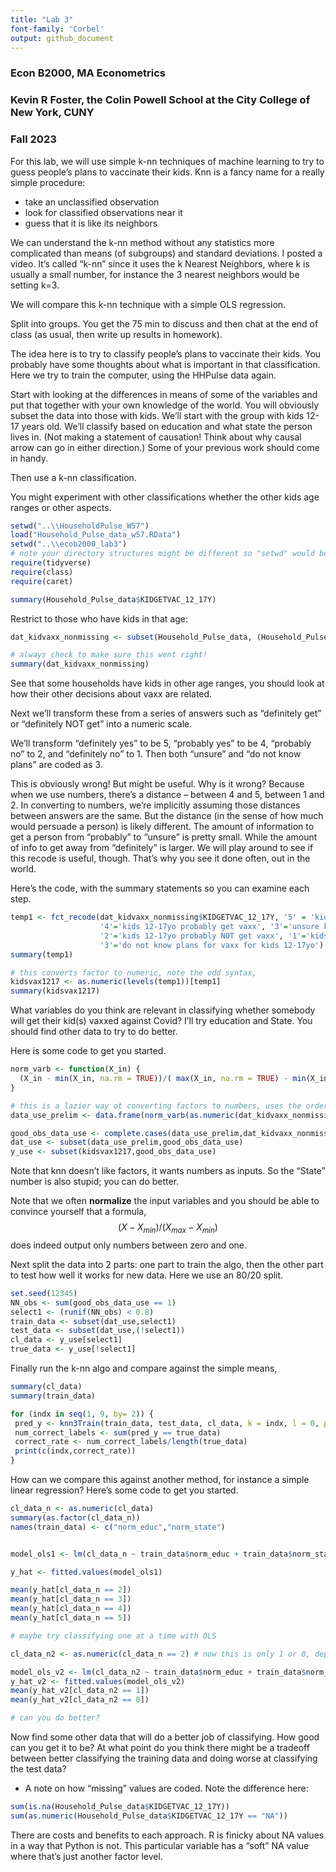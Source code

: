 ---
title: "Lab 3"
font-family: 'Corbel'
output: github_document
---




### Econ B2000, MA Econometrics
### Kevin R Foster, the Colin Powell School at the City College of New York, CUNY
### Fall 2023

For this lab, we will use simple k-nn techniques of machine learning to try to guess people's plans to vaccinate their kids. Knn is a fancy name for a really simple procedure:

* take an unclassified observation
* look for classified observations near it
* guess that it is like its neighbors

We can understand the k-nn method without any statistics more complicated than means (of subgroups) and standard deviations. I posted a video. It's called "k-nn" since it uses the k Nearest Neighbors, where k is usually a small number, for instance the 3 nearest neighbors would be setting k=3.

We will compare this k-nn technique with a simple OLS regression.

Split into groups. You get the 75 min to discuss and then chat at the end of class (as usual, then write up results in homework). 

The idea here is to try to classify people's plans to vaccinate their kids. You probably have some thoughts about what is important in that classification. Here we try to train the computer, using the HHPulse data again.

Start with looking at the differences in means of some of the variables and put that together with your own knowledge of the world. You will obviously subset the data into those with kids. We'll start with the group with kids 12-17 years old. We'll classify based on education and what state the person lives in. (Not making a statement of causation! Think about why causal arrow can go in either direction.) Some of your previous work should come in handy.

Then use a k-nn classification.

You might experiment with other classifications whether the other kids age ranges or other aspects.

```{r eval = TRUE, echo=TRUE, warning=FALSE, message=FALSE}
setwd("..\\HouseholdPulse_W57")
load("Household_Pulse_data_w57.RData")
setwd("..\\ecob2000_lab3")
# note your directory structures might be different so "setwd" would be different on your machine
require(tidyverse)
require(class)
require(caret)

```



```{r eval = TRUE}
summary(Household_Pulse_data$KIDGETVAC_12_17Y)
```


Restrict to those who have kids in that age:
```{r eval = TRUE}


dat_kidvaxx_nonmissing <- subset(Household_Pulse_data, (Household_Pulse_data$KIDGETVAC_12_17Y != "NA") )

```

```{r eval=FALSE}
# always check to make sure this went right!
summary(dat_kidvaxx_nonmissing)
```

See that some households have kids in other age ranges, you should look at how their other decisions about vaxx are related.

Next we'll transform these from a series of answers such as "definitely get" or "definitely NOT get" into a numeric scale.

We'll transform "definitely yes" to be 5, "probably yes" to be 4, "probably no" to 2, and "definitely no" to 1. Then both "unsure" and "do not know plans" are coded as 3.

This is obviously wrong! But might be useful. Why is it wrong? Because when we use numbers, there's a distance -- between 4 and 5, between 1 and 2. In converting to numbers, we're implicitly assuming those distances between answers are the same. But the distance (in the sense of how much would persuade a person) is likely different. The amount of information to get a person from "probably" to "unsure" is pretty small. While the amount of info to get away from "definitely" is larger. We will play around to see if this recode is useful, though. That's why you see it done often, out in the world.

Here's the code, with the summary statements so you can examine each step.

```{r eval = TRUE}

temp1 <- fct_recode(dat_kidvaxx_nonmissing$KIDGETVAC_12_17Y, '5' = 'kids 12-17yo definitely get vaxx',
                    '4'='kids 12-17yo probably get vaxx', '3'='unsure kids 12-17yo get vaxx',
                    '2'='kids 12-17yo probably NOT get vaxx', '1'='kids 12-17yo definitely NOT get vaxx',
                    '3'='do not know plans for vaxx for kids 12-17yo')
summary(temp1)

# this converts factor to numeric, note the odd syntax,
kidsvax1217 <- as.numeric(levels(temp1))[temp1]
summary(kidsvax1217)

```


What variables do you think are relevant in classifying whether somebody will get their kid(s) vaxxed against Covid? I'll try education and State. You should find other data to try to do better.

Here is some code to get you started. 

```{r eval = TRUE}
norm_varb <- function(X_in) {
  (X_in - min(X_in, na.rm = TRUE))/( max(X_in, na.rm = TRUE) - min(X_in, na.rm = TRUE)  )
}

# this is a lazier way ot converting factors to numbers, uses the order of the levels
data_use_prelim <- data.frame(norm_varb(as.numeric(dat_kidvaxx_nonmissing$EEDUC)),norm_varb(as.numeric(dat_kidvaxx_nonmissing$EST_ST)))

good_obs_data_use <- complete.cases(data_use_prelim,dat_kidvaxx_nonmissing$KIDGETVAC_12_17Y)
dat_use <- subset(data_use_prelim,good_obs_data_use)
y_use <- subset(kidsvax1217,good_obs_data_use)
```

Note that knn doesn't like factors, it wants numbers as inputs. So the "State" number is also stupid; you can do better.

Note that we often **normalize** the input variables and you should be able to convince yourself that a formula,
$$
(X - X_{min})/(X_{max} - X_{min})
$$
does indeed output only numbers between zero and one.

Next split the data into 2 parts: one part to train the algo, then the other part to test how well it works for new data. Here we use an 80/20 split.
```{r eval = TRUE}
set.seed(12345)
NN_obs <- sum(good_obs_data_use == 1)
select1 <- (runif(NN_obs) < 0.8)
train_data <- subset(dat_use,select1)
test_data <- subset(dat_use,(!select1))
cl_data <- y_use[select1]
true_data <- y_use[!select1]
```


Finally run the k-nn algo and compare against the simple means,
```{r eval = FALSE}
summary(cl_data)
summary(train_data)

for (indx in seq(1, 9, by= 2)) {
 pred_y <- knn3Train(train_data, test_data, cl_data, k = indx, l = 0, prob = FALSE, use.all = TRUE)
 num_correct_labels <- sum(pred_y == true_data)
 correct_rate <- num_correct_labels/length(true_data)
 print(c(indx,correct_rate))
}
```

How can we compare this against another method, for instance a simple linear regression? Here's some code to get you started.

```{r eval = FALSE}
cl_data_n <- as.numeric(cl_data)
summary(as.factor(cl_data_n))
names(train_data) <- c("norm_educ","norm_state")


model_ols1 <- lm(cl_data_n ~ train_data$norm_educ + train_data$norm_state)

y_hat <- fitted.values(model_ols1)

mean(y_hat[cl_data_n == 2])
mean(y_hat[cl_data_n == 3])
mean(y_hat[cl_data_n == 4])
mean(y_hat[cl_data_n == 5])

# maybe try classifying one at a time with OLS

cl_data_n2 <- as.numeric(cl_data_n == 2) # now this is only 1 or 0, depending whether the condition is true or false

model_ols_v2 <- lm(cl_data_n2 ~ train_data$norm_educ + train_data$norm_state)
y_hat_v2 <- fitted.values(model_ols_v2)
mean(y_hat_v2[cl_data_n2 == 1])
mean(y_hat_v2[cl_data_n2 == 0])

# can you do better?

```


Now find some other data that will do a better job of classifying. How good can you get it to be? At what point do you think there might be a tradeoff between better classifying the training data and doing worse at classifying the test data?


* A note on how "missing" values are coded. Note the difference here:
```{r eval=TRUE}

sum(is.na(Household_Pulse_data$KIDGETVAC_12_17Y))
sum(as.numeric(Household_Pulse_data$KIDGETVAC_12_17Y == "NA"))

```
There are costs and benefits to each approach. R is finicky about NA values in a way that Python is not. This particular variable has a "soft" NA value where that's just another factor level.
